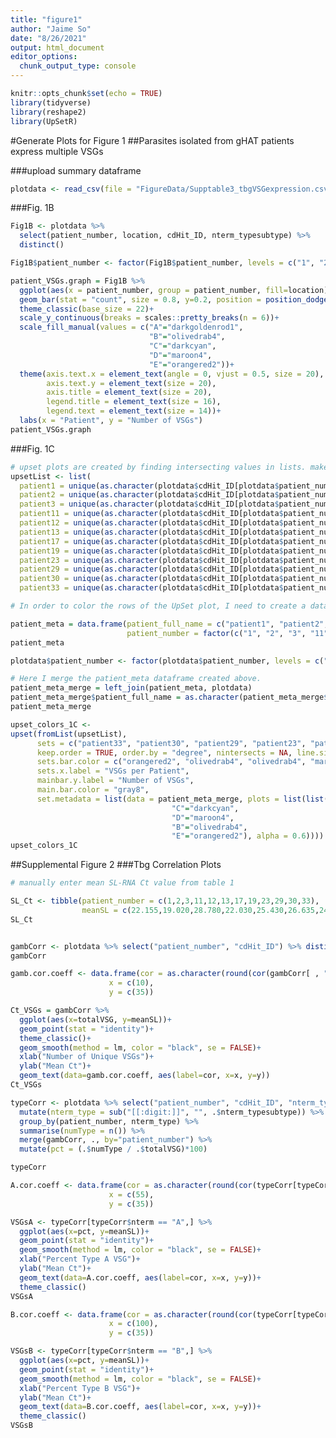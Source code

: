 ```yaml
---
title: "figure1"
author: "Jaime So"
date: "8/26/2021"
output: html_document
editor_options: 
  chunk_output_type: console
---
```


```r
knitr::opts_chunk$set(echo = TRUE)
library(tidyverse)
library(reshape2)
library(UpSetR)
```

#Generate Plots for Figure 1
##Parasites isolated from gHAT patients express multiple VSGs


###upload summary dataframe
```r

plotdata <- read_csv(file = "FigureData/Supptable3_tbgVSGexpression.csv")

```

###Fig. 1B
```r

Fig1B <- plotdata %>% 
  select(patient_number, location, cdHit_ID, nterm_typesubtype) %>% 
  distinct() 

Fig1B$patient_number <- factor(Fig1B$patient_number, levels = c("1", "2", "3", "11", "12", "13", "17", "19", "23", "29", "30", "33"))

patient_VSGs.graph = Fig1B %>% 
  ggplot(aes(x = patient_number, group = patient_number, fill=location))+
  geom_bar(stat = "count", size = 0.8, y=0.2, position = position_dodge())+
  theme_classic(base_size = 22)+
  scale_y_continuous(breaks = scales::pretty_breaks(n = 6))+
  scale_fill_manual(values = c("A"="darkgoldenrod1",
                               "B"="olivedrab4",
                               "C"="darkcyan",
                               "D"="maroon4",
                               "E"="orangered2"))+
  theme(axis.text.x = element_text(angle = 0, vjust = 0.5, size = 20), 
        axis.text.y = element_text(size = 20), 
        axis.title = element_text(size = 20),
        legend.title = element_text(size = 16), 
        legend.text = element_text(size = 14))+
  labs(x = "Patient", y = "Number of VSGs")
patient_VSGs.graph

```

###Fig. 1C
```r
# upset plots are created by finding intersecting values in lists. make the dataframe into a list
upsetList <- list(
  patient1 = unique(as.character(plotdata$cdHit_ID[plotdata$patient_number =="1"])),
  patient2 = unique(as.character(plotdata$cdHit_ID[plotdata$patient_number =="2"])),
  patient3 = unique(as.character(plotdata$cdHit_ID[plotdata$patient_number =="3"])),
  patient11 = unique(as.character(plotdata$cdHit_ID[plotdata$patient_number =="11"])),
  patient12 = unique(as.character(plotdata$cdHit_ID[plotdata$patient_number =="12"])),
  patient13 = unique(as.character(plotdata$cdHit_ID[plotdata$patient_number =="13"])),
  patient17 = unique(as.character(plotdata$cdHit_ID[plotdata$patient_number =="17"])),
  patient19 = unique(as.character(plotdata$cdHit_ID[plotdata$patient_number =="19"])),
  patient23 = unique(as.character(plotdata$cdHit_ID[plotdata$patient_number =="23"])),
  patient29 = unique(as.character(plotdata$cdHit_ID[plotdata$patient_number =="29"])),
  patient30 = unique(as.character(plotdata$cdHit_ID[plotdata$patient_number =="30"])),
  patient33 = unique(as.character(plotdata$cdHit_ID[plotdata$patient_number =="33"])))

# In order to color the rows of the UpSet plot, I need to create a dataframe where the first column is the name of the sets (patient_full_name) and the second column is the variable used to compare the sets (patient_number).

patient_meta = data.frame(patient_full_name = c("patient1", "patient2", "patient3", "patient11", "patient12", "patient13", "patient17", "patient19", "patient23", "patient29", "patient30", "patient33"),
                          patient_number = factor(c("1", "2", "3", "11", "12", "13", "17", "19", "23", "29", "30", "33")))
patient_meta

plotdata$patient_number <- factor(plotdata$patient_number, levels = c("1", "2", "3", "11", "12", "13", "17", "19", "23", "29", "30", "33"))

# Here I merge the patient_meta dataframe created above.
patient_meta_merge = left_join(patient_meta, plotdata)
patient_meta_merge$patient_full_name = as.character(patient_meta_merge$patient_full_name)
patient_meta_merge

upset_colors_1C <-
upset(fromList(upsetList), 
      sets = c("patient33", "patient30", "patient29", "patient23", "patient19", "patient17", "patient13", "patient12", "patient11", "patient3", "patient2", "patient1"), 
      keep.order = TRUE, order.by = "degree", nintersects = NA, line.size = 0.4, 
      sets.bar.color = c("orangered2", "olivedrab4", "olivedrab4", "maroon4", "darkcyan", "darkcyan", "darkcyan", "darkcyan", "darkcyan", "darkgoldenrod1", "darkgoldenrod1", "darkgoldenrod1"), point.size = 2.8, text.scale = 1.8, mb.ratio = c(0.5, 0.5), 
      sets.x.label = "VSGs per Patient", 
      mainbar.y.label = "Number of VSGs", 
      main.bar.color = "gray8", 
      set.metadata = list(data = patient_meta_merge, plots = list(list(type = "matrix_rows", column = "location", colors = c("A"="darkgoldenrod1",
                                    "C"="darkcyan",
                                    "D"="maroon4",
                                    "B"="olivedrab4",
                                    "E"="orangered2"), alpha = 0.6))))
upset_colors_1C

```

##Supplemental Figure 2
###Tbg Correlation Plots
```r
# manually enter mean SL-RNA Ct value from table 1

SL_Ct <- tibble(patient_number = c(1,2,3,11,12,13,17,19,23,29,30,33),
                meanSL = c(22.155,19.020,28.780,22.030,25.430,26.635,24.495,28.245,27.085,28.320,22.960,32.385))
SL_Ct


gambCorr <- plotdata %>% select("patient_number", "cdHit_ID") %>% distinct() %>% group_by(patient_number) %>% summarise(totalVSG = n()) %>% merge(SL_Ct, .)
gambCorr

gamb.cor.coeff <- data.frame(cor = as.character(round(cor(gambCorr[ , "totalVSG"], gambCorr[ , "meanSL"], method = "pearson"), digits = 3)),
                      x = c(10),
                      y = c(35))

Ct_VSGs = gambCorr %>%
  ggplot(aes(x=totalVSG, y=meanSL))+
  geom_point(stat = "identity")+
  theme_classic()+
  geom_smooth(method = lm, color = "black", se = FALSE)+
  xlab("Number of Unique VSGs")+
  ylab("Mean Ct")+
  geom_text(data=gamb.cor.coeff, aes(label=cor, x=x, y=y))
Ct_VSGs

typeCorr <- plotdata %>% select("patient_number", "cdHit_ID", "nterm_typesubtype") %>% distinct() %>% 
  mutate(nterm_type = sub("[[:digit:]]", "", .$nterm_typesubtype)) %>% 
  group_by(patient_number, nterm_type) %>% 
  summarise(numType = n()) %>% 
  merge(gambCorr, ., by="patient_number") %>%
  mutate(pct = (.$numType / .$totalVSG)*100)

typeCorr

A.cor.coeff <- data.frame(cor = as.character(round(cor(typeCorr[typeCorr$nterm == "A" , ] %>% .$pct , typeCorr[typeCorr$nterm == "A" , ] %>% .$meanSL, method = "pearson"), digits = 3)),
                      x = c(55),
                      y = c(35))

VSGsA <- typeCorr[typeCorr$nterm == "A",] %>%
  ggplot(aes(x=pct, y=meanSL))+
  geom_point(stat = "identity")+
  geom_smooth(method = lm, color = "black", se = FALSE)+
  xlab("Percent Type A VSG")+
  ylab("Mean Ct")+
  geom_text(data=A.cor.coeff, aes(label=cor, x=x, y=y))+
  theme_classic()
VSGsA

B.cor.coeff <- data.frame(cor = as.character(round(cor(typeCorr[typeCorr$nterm == "B" , ] %>% .$pct , typeCorr[typeCorr$nterm == "B" , ] %>% .$meanSL, method = "pearson"), digits = 3)),
                      x = c(100),
                      y = c(35))

VSGsB <- typeCorr[typeCorr$nterm == "B",] %>%
  ggplot(aes(x=pct, y=meanSL))+
  geom_point(stat = "identity")+
  geom_smooth(method = lm, color = "black", se = FALSE)+
  xlab("Percent Type B VSG")+
  ylab("Mean Ct")+
  geom_text(data=B.cor.coeff, aes(label=cor, x=x, y=y))+
  theme_classic()
VSGsB
```
